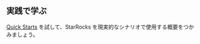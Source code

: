 ## 実践で学ぶ

[ Quick Starts](../../quick_start/quick_start.mdx) を試して、StarRocks を現実的なシナリオで使用する概要をつかみましょう。